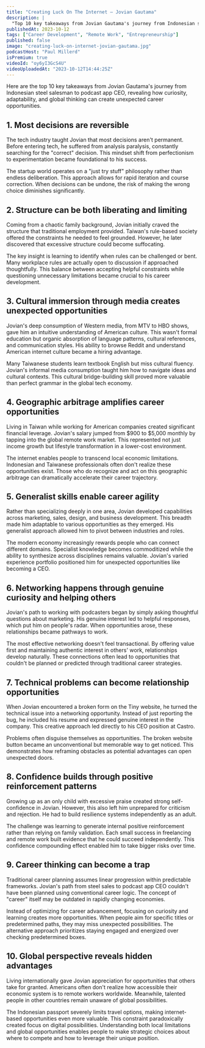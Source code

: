 ```yaml
---
title: "Creating Luck On The Internet — Jovian Gautama"
description: |
  "Top 10 key takeaways from Jovian Gautama's journey from Indonesian steel salesman to podcast app CEO, revealing how curiosity, adaptability, and global thinking can create unexpected career opportunities."
publishedAt: 2023-10-12
tags: ["Career Development", "Remote Work", "Entrepreneurship"]
published: false
image: "creating-luck-on-internet-jovian-gautama.jpg"
podcastHost: "Paul Millerd"
isPremium: true
videoId: "oy6yI3GcS4U"
videoUploadedAt: "2023-10-12T14:44:25Z"
---
```



<PodcastSummaryPageLayout frontmatter={frontmatter}>
Here are the top 10 key takeaways from Jovian Gautama's journey from Indonesian steel salesman to podcast app CEO, revealing how curiosity, adaptability, and global thinking can create unexpected career opportunities.

## 1. Most decisions are reversible

The tech industry taught Jovian that most decisions aren't permanent. Before entering tech, he suffered from analysis paralysis, constantly searching for the "correct" decision. This mindset shift from perfectionism to experimentation became foundational to his success.

The startup world operates on a "just try stuff" philosophy rather than endless deliberation. This approach allows for rapid iteration and course correction. When decisions can be undone, the risk of making the wrong choice diminishes significantly.

## 2. Structure can be both liberating and limiting

Coming from a chaotic family background, Jovian initially craved the structure that traditional employment provided. Taiwan's rule-based society offered the constraints he needed to feel grounded. However, he later discovered that excessive structure could become suffocating.

The key insight is learning to identify when rules can be challenged or bent. Many workplace rules are actually open to discussion if approached thoughtfully. This balance between accepting helpful constraints while questioning unnecessary limitations became crucial to his career development.

## 3. Cultural immersion through media creates unexpected opportunities

Jovian's deep consumption of Western media, from MTV to HBO shows, gave him an intuitive understanding of American culture. This wasn't formal education but organic absorption of language patterns, cultural references, and communication styles. His ability to browse Reddit and understand American internet culture became a hiring advantage.

Many Taiwanese students learn textbook English but miss cultural fluency. Jovian's informal media consumption taught him how to navigate ideas and cultural contexts. This cultural bridge-building skill proved more valuable than perfect grammar in the global tech economy.

## 4. Geographic arbitrage amplifies career opportunities

Living in Taiwan while working for American companies created significant financial leverage. Jovian's salary jumped from $900 to $5,000 monthly by tapping into the global remote work market. This represented not just income growth but lifestyle transformation in a lower-cost environment.

The internet enables people to transcend local economic limitations. Indonesian and Taiwanese professionals often don't realize these opportunities exist. Those who do recognize and act on this geographic arbitrage can dramatically accelerate their career trajectory.

## 5. Generalist skills enable career agility

Rather than specializing deeply in one area, Jovian developed capabilities across marketing, sales, design, and business development. This breadth made him adaptable to various opportunities as they emerged. His generalist approach allowed him to pivot between industries and roles.

The modern economy increasingly rewards people who can connect different domains. Specialist knowledge becomes commoditized while the ability to synthesize across disciplines remains valuable. Jovian's varied experience portfolio positioned him for unexpected opportunities like becoming a CEO.

## 6. Networking happens through genuine curiosity and helping others

Jovian's path to working with podcasters began by simply asking thoughtful questions about marketing. His genuine interest led to helpful responses, which put him on people's radar. When opportunities arose, these relationships became pathways to work.

The most effective networking doesn't feel transactional. By offering value first and maintaining authentic interest in others' work, relationships develop naturally. These connections often lead to opportunities that couldn't be planned or predicted through traditional career strategies.

## 7. Technical problems can become relationship opportunities

When Jovian encountered a broken form on the Tiny website, he turned the technical issue into a networking opportunity. Instead of just reporting the bug, he included his resume and expressed genuine interest in the company. This creative approach led directly to his CEO position at Castro.

Problems often disguise themselves as opportunities. The broken website button became an unconventional but memorable way to get noticed. This demonstrates how reframing obstacles as potential advantages can open unexpected doors.

## 8. Confidence builds through positive reinforcement patterns

Growing up as an only child with excessive praise created strong self-confidence in Jovian. However, this also left him unprepared for criticism and rejection. He had to build resilience systems independently as an adult.

The challenge was learning to generate internal positive reinforcement rather than relying on family validation. Each small success in freelancing and remote work built evidence that he could succeed independently. This confidence compounding effect enabled him to take bigger risks over time.

## 9. Career thinking can become a trap

Traditional career planning assumes linear progression within predictable frameworks. Jovian's path from steel sales to podcast app CEO couldn't have been planned using conventional career logic. The concept of "career" itself may be outdated in rapidly changing economies.

Instead of optimizing for career advancement, focusing on curiosity and learning creates more opportunities. When people aim for specific titles or predetermined paths, they may miss unexpected possibilities. The alternative approach prioritizes staying engaged and energized over checking predetermined boxes.

## 10. Global perspective reveals hidden advantages

Living internationally gave Jovian appreciation for opportunities that others take for granted. Americans often don't realize how accessible their economic system is to remote workers worldwide. Meanwhile, talented people in other countries remain unaware of global possibilities.

The Indonesian passport severely limits travel options, making internet-based opportunities even more valuable. This constraint paradoxically created focus on digital possibilities. Understanding both local limitations and global opportunities enables people to make strategic choices about where to compete and how to leverage their unique position.

</PodcastSummaryPageLayout>
